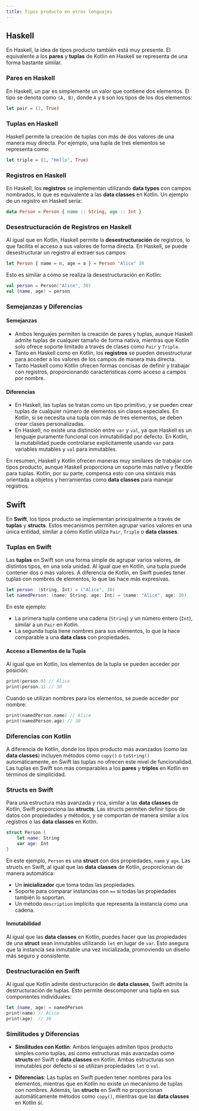 ```yaml
---
title: Tipos producto en otros lenguajes
---
```


## Haskell

En Haskell, la idea de tipos producto también está muy presente. El equivalente a los **pares** y **tuplas** de Kotlin en Haskell se representa de una forma bastante similar.

### Pares en Haskell

En Haskell, un par es simplemente un valor que contiene dos elementos. El tipo se denota como `(A, B)`, donde `A` y `B` son los tipos de los dos elementos:

```haskell
let pair = (1, True)
```

### Tuplas en Haskell

Haskell permite la creación de tuplas con más de dos valores de una manera muy directa. Por ejemplo, una tupla de tres elementos se representa como:

```haskell
let triple = (1, "Hello", True)
```

### Registros en Haskell

En Haskell, los **registros** se implementan utilizando **data types** con campos nombrados, lo que es equivalente a las **data classes** en Kotlin. Un ejemplo de un registro en Haskell sería:

```haskell
data Person = Person { name :: String, age :: Int }
```

### Desestructuración de Registros en Haskell

Al igual que en Kotlin, Haskell permite la **desestructuración** de registros, lo que facilita el acceso a sus valores de forma directa. En Haskell, se puede desestructurar un registro al extraer sus campos:

```haskell
let Person { name = n, age = a } = Person "Alice" 30
```

Esto es similar a cómo se realiza la desestructuración en Kotlin:

```kotlin
val person = Person("Alice", 30)
val (name, age) = person
```

### Semejanzas y Diferencias

#### Semejanzas
- Ambos lenguajes permiten la creación de pares y tuplas, aunque Haskell admite tuplas de cualquier tamaño de forma nativa, mientras que Kotlin solo ofrece soporte limitado a través de clases como `Pair` y `Triple`.
- Tanto en Haskell como en Kotlin, los **registros** se pueden desestructurar para acceder a los valores de los campos de manera más directa.
- Tanto Haskell como Kotlin ofrecen formas concisas de definir y trabajar con registros, proporcionando características como acceso a campos por nombre.

#### Diferencias

- En Haskell, las tuplas se tratan como un tipo primitivo, y se pueden crear tuplas de cualquier número de elementos sin clases especiales. En Kotlin, si se necesita una tupla con más de tres elementos, se deben crear clases personalizadas.
- En Haskell, no existe una distinción entre `var` y `val`, ya que Haskell es un lenguaje puramente funcional con inmutabilidad por defecto. En Kotlin, la mutabilidad puede controlarse explícitamente usando `var` para variables mutables y `val` para inmutables.

En resumen, Haskell y Kotlin ofrecen maneras muy similares de trabajar con tipos producto, aunque Haskell proporciona un soporte más nativo y flexible para tuplas. Kotlin, por su parte, compensa esto con una sintaxis más orientada a objetos y herramientas como **data classes** para manejar registros.

## Swift

En **Swift**, los tipos producto se implementan principalmente a través de **tuplas** y **structs**. Estos mecanismos permiten agrupar varios valores en una única entidad, similar a cómo Kotlin utiliza `Pair`, `Triple` o **data classes**.

### Tuplas en Swift

Las **tuplas** en Swift son una forma simple de agrupar varios valores, de distintos tipos, en una sola unidad. Al igual que en Kotlin, una tupla puede contener dos o más valores. A diferencia de Kotlin, en Swift puedes tener tuplas con nombres de elementos, lo que las hace más expresivas.

```swift
let person: (String, Int) = ("Alice", 30)
let namedPerson: (name: String, age: Int) = (name: "Alice", age: 30)
```

En este ejemplo:
- La primera tupla contiene una cadena (`String`) y un número entero (`Int`), similar a un `Pair` en Kotlin.
- La segunda tupla tiene nombres para sus elementos, lo que la hace comparable a una **data class** con propiedades.

#### Acceso a Elementos de la Tupla

Al igual que en Kotlin, los elementos de la tupla se pueden acceder por posición:

```swift
print(person.0) // Alice
print(person.1) // 30
```

Cuando se utilizan nombres para los elementos, se puede acceder por nombre:

```swift
print(namedPerson.name) // Alice
print(namedPerson.age) // 30
```

### Diferencias con Kotlin

A diferencia de Kotlin, donde los tipos producto más avanzados (como las **data classes**) incluyen métodos como `copy()` o `toString()` automáticamente, en Swift las tuplas no ofrecen este nivel de funcionalidad. Las tuplas en Swift son más comparables a los **pares** y **triples** en Kotlin en términos de simplicidad.

### Structs en Swift

Para una estructura más avanzada y rica, similar a las **data classes** de Kotlin, Swift proporciona las **structs**. Las structs permiten definir tipos de datos con propiedades y métodos, y se comportan de manera similar a los registros o las **data classes** en Kotlin.

```swift
struct Person {
    let name: String
    var age: Int
}
```

En este ejemplo, `Person` es una **struct** con dos propiedades, `name` y `age`. Las structs en Swift, al igual que las **data classes** de Kotlin, proporcionan de manera automática:
- Un **inicializador** que toma todas las propiedades.
- Soporte para comparar instancias con `==` si todas las propiedades también lo soportan.
- Un método `description` implícito que representa la instancia como una cadena.

#### Inmutabilidad

Al igual que las **data classes** en Kotlin, puedes hacer que las propiedades de una **struct** sean inmutables utilizando `let` en lugar de `var`. Esto asegura que la instancia sea inmutable una vez inicializada, promoviendo un diseño más seguro y consistente.

### Destructuración en Swift

Al igual que Kotlin admite destructuración de **data classes**, Swift admite la destructuración de tuplas. Esto permite descomponer una tupla en sus componentes individuales:

```swift
let (name, age) = namedPerson
print(name) // Alice
print(age)  // 30
```

### Similitudes y Diferencias

- **Similitudes con Kotlin**: Ambos lenguajes admiten tipos producto simples como tuplas, así como estructuras más avanzadas como **structs** en Swift o **data classes** en Kotlin. Ambas estructuras son inmutables por defecto si se utilizan propiedades `let` o `val`.

- **Diferencias**: Las tuplas en Swift pueden tener nombres para los elementos, mientras que en Kotlin no existe un mecanismo de tuplas con nombres. Además, las **structs** en Swift no proporcionan automáticamente métodos como `copy()`, mientras que las **data classes** en Kotlin sí.
